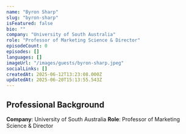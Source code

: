 ```yaml
---
name: "Byron Sharp"
slug: "byron-sharp"
isFeatured: false
bio: ""
company: "University of South Australia"
role: "Professor of Marketing Science & Director"
episodeCount: 0
episodes: []
languages: []
imageUrl: "/images/guests/byron-sharp.jpeg"
socialLinks: []
createdAt: 2025-06-12T13:23:08.000Z
updatedAt: 2025-06-20T15:13:55.543Z
---
```


## Professional Background

**Company**: University of South Australia
**Role**: Professor of Marketing Science & Director

